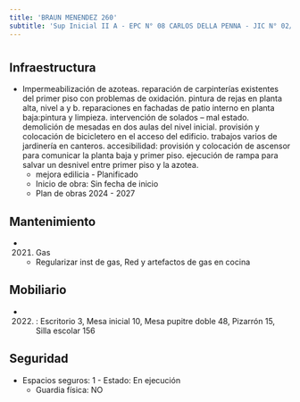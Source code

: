 ```yaml
---
title: 'BRAUN MENENDEZ 260'
subtitle: 'Sup Inicial II A - EPC N° 08 CARLOS DELLA PENNA - JIC N° 02/04° CARLOS DELLA PENNA - ESC. DE MUSICA N° 01'
---
```


#
## Infraestructura

* Impermeabilización de azoteas. reparación de carpinterías existentes del primer piso con problemas de oxidación. pintura de rejas en planta alta, nivel a y b. reparaciones en fachadas de patio interno en planta baja:pintura y limpieza. intervención de solados – mal estado. demolición de mesadas en dos aulas del nivel inicial. provisión y colocación de bicicletero en el acceso del edificio. trabajos varios de jardinería en canteros. accesibilidad: provisión y colocación de ascensor para comunicar la planta baja y primer piso. ejecución de rampa para salvar un desnivel entre primer piso y la azotea. 
    + mejora edilicia - Planificado 
    + Inicio de obra: Sin fecha de inicio 
    + Plan de obras 2024 - 2027 






## Mantenimiento

*  (2021) Gas 
    + Regularizar inst de gas, Red y artefactos de gas en cocina





## Mobiliario

*  (2022) : Escritorio 3, Mesa inicial 10, Mesa pupitre doble 48, Pizarrón 15, Silla escolar 156 





## Seguridad

*  Espacios seguros: 1 - Estado: En ejecución 
    + Guardia física: NO



